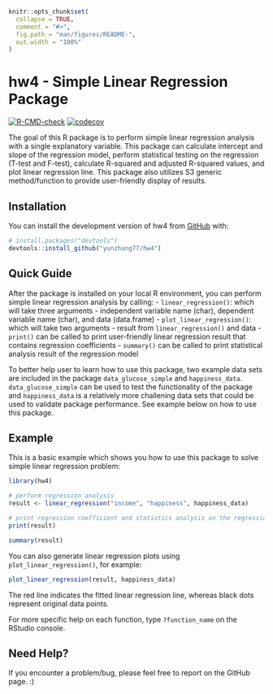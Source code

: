 <!-- README.md is generated from README.Rmd. Please edit that file -->

```r
knitr::opts_chunk$set(
  collapse = TRUE,
  comment = "#>",
  fig.path = "man/figures/README-",
  out.width = "100%"
)
```

# hw4 - Simple Linear Regression Package

<!-- badges: start -->
[![R-CMD-check](https://github.com/yunzhang77/hw4/workflows/R-CMD-check/badge.svg)](https://github.com/yunzhang77/hw4/actions)
[![codecov](https://codecov.io/gh/yunzhang77/hw4/branch/master/graph/badge.svg?token=qhHpcXtRu7)](https://codecov.io/gh/yunzhang77/hw4)
<!-- badges: end -->

The goal of this R package is to perform simple linear regression analysis with a single explanatory variable. This package can calculate intercept and slope of the regression model, perform statistical testing on the regression (T-test and F-test), calculate R-squared and adjusted R-squared values, and plot linear regression line. This package also utilizes S3 generic method/function to provide user-friendly display of results. 

## Installation

You can install the development version of hw4 from [GitHub](https://github.com/) with:

``` r
# install.packages("devtools")
devtools::install_github("yunzhang77/hw4")
```

## Quick Guide

After the package is installed on your local R environment, you can perform simple linear regression analysis by calling:
  - `linear_regression()`: which will take three arguments - independent variable name (char), dependent variable name (char), and data (data.frame)
  - `plot_linear_regression()`: which will take two arguments - result from `linear_regression()` and data
  - `print()` can be called to print user-friendly linear regression result that contains regression coefficients
  - `summary()` can be called to print statistical analysis result of the regression model 
  
To better help user to learn how to use this package, two example data sets are included in the package `data_glucose_simple` and `happiness_data`. `data_glucose_simple` can be used to test the functionality of the package and `happiness_data` is a relatively more challening data sets that could be used to validate package performance. See example below on how to use this package. 

## Example

This is a basic example which shows you how to use this package to solve simple linear regression problem:

```r
library(hw4)

# perform regression analysis
result <- linear_regression("income", "happiness", happiness_data)

# print regression coefficient and statistics analysis on the regression model
print(result)

summary(result)
```

You can also generate linear regression plots using `plot_linear_regression()`, for example:

```r
plot_linear_regression(result, happiness_data)
```

The red line indicates the fitted linear regression line, whereas black dots represent original data points. 

For more specific help on each function, type `?function_name` on the RStudio console. 

## Need Help?

If you encounter a problem/bug, please feel free to report on the GitHub page. :) 
